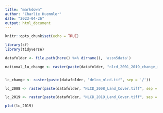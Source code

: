 ```yaml
---
title: "markdown"
author: "Charlie Huemmler"
date: "2023-04-26"
output: html_document
---
```


```r
knitr::opts_chunk$set(echo = TRUE)

library(sf)
library(tidyverse)
```

```r

datafolder <- file.path(here() %>% dirname(), 'assn5data')

national_lu_change <- raster(paste(datafolder, "nlcd_2001_2019_change_index_l48_20210604.img", sep = '/'))


lc_change <- raster(paste(datafolder, "delco_nlcd.tif", sep = '/'))

lc_2008 <- raster(paste(datafolder, "NLCD_2008_Land_Cover.tiff", sep = '/'))

lc_2019 <- raster(paste(datafolder, "NLCD_2019_Land_Cover.tiff", sep = '/'))
```

```r
plot(lc_2019)
```



